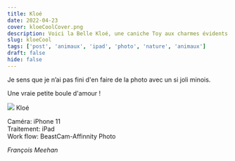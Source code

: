 ```yaml
---
title: Kloé
date: 2022-04-23
cover: kloeCoolCover.png
description: Voici la Belle Kloé, une caniche Toy aux charmes évidents.
slug: kloeCool
tags: ['post', 'animaux', 'ipad', 'photo', 'nature', 'animaux']
draft: false
hide: false
---
```


Je sens que je n’ai pas fini d'en faire de la photo avec un si joli minois. 

Une vraie petite boule d'amour !


<Flex>
  <Card width={[ 256, 320 ]} mx='auto'>
    <Image src='kloeCool.png'/>
    <Text>
     Kloé
    </Text>
  </Card>
</Flex>


Caméra: iPhone 11 <br/>
Traitement: iPad <br/>
Work flow: BeastCam-Affinnity Photo <br/>



*François Meehan*